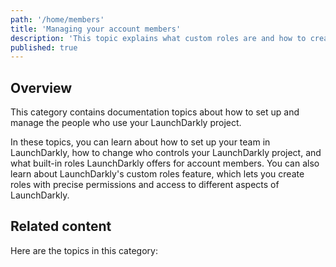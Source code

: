 ```yaml
---
path: '/home/members'
title: 'Managing your account members'
description: 'This topic explains what custom roles are and how to create them. Custom roles give access control to everything in LaunchDarkly, from feature flags to metrics, environments, and teams. Enforce access policies that meet your exact workflow needs.'
published: true
---
```


## Overview

This category contains documentation topics about how to set up and manage the people who use your LaunchDarkly project.

In these topics, you can learn about how to set up your team in LaunchDarkly, how to change who controls your LaunchDarkly project, and what built-in roles LaunchDarkly offers for account members. You can also learn about LaunchDarkly's custom roles feature, which lets you create roles with precise permissions and access to different aspects of LaunchDarkly.

## Related content

Here are the topics in this category:

<ChildPageList path="/home/members" unsorted="true"/>
